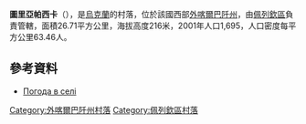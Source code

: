 {{coord|48|41|0|N|22|40|46|E|scale:100000|display=title}}

'''圖里亞帕西卡'''（{{lang-uk|Тур'я Пасіка}}），是[[烏克蘭|烏克蘭]]的村落，位於該國西部[[外喀爾巴阡州|外喀爾巴阡州]]，由[[佩列欽區|佩列欽區]]負責管轄，面積26.71平方公里，海拔高度216米，2001年人口1,695，人口密度每平方公里63.46人。

==參考資料==
*[http://weather.in.ua/ua/zakarpatskaja/26638 Погода в селі ] {{Wayback|url=http://weather.in.ua/ua/zakarpatskaja/26638 |date=20081008051305 }}

{{DEFAULTSORT:Тур'я Пасіка}}

[[Category:外喀爾巴阡州村落|Category:外喀爾巴阡州村落]]
[[Category:佩列欽區村落|Category:佩列欽區村落]]


{{Zakarpattia-geo-stub}}